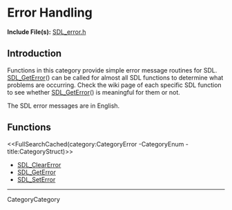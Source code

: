 
= Error Handling =

'''Include File(s):'''  [http://hg.libsdl.org/SDL/file/default/include/SDL_error.h SDL_error.h]


== Introduction ==

Functions in this category provide simple error message routines for SDL. [[SDL_GetError]]() can be called for almost all SDL functions to determine what problems are occurring. Check the wiki page of each specific SDL function to see whether [[SDL_GetError]]() is meaningful for them or not.

The SDL error messages are in English.

<!-- #Remove this line and the ## below to use this markup if it becomes relevant to this category -->
<!-- #== Enumerations == -->
<!-- #<<FullSearchCached(category:CategoryEnum CategoryError -title:SGEnumerations)>> -->

<!-- #== Structures == -->
<!-- #<<FullSearchCached(category:CategoryStruct CategoryError -title:SGStructures)>> -->

== Functions ==
<<FullSearchCached(category:CategoryError -CategoryEnum -title:CategoryStruct)>>

<!-- BEGIN CATEGORY LIST -->
* [[SDL_ClearError]]
* [[SDL_GetError]]
* [[SDL_SetError]]
<!-- END CATEGORY LIST -->
----
CategoryCategory
